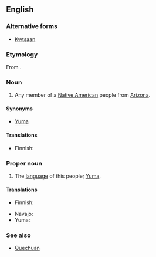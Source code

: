 ==English==

===Alternative forms===
* [[Kwtsaan]]

===Etymology===
From {{etyl|yum|en}} {{m|yum|Kwtsaan}}.

===Noun===
{{en-noun}}
{{wikipedia}}

# Any member of a [[Native American]] people from [[Arizona]].

====Synonyms====
* [[Yuma]]

====Translations====
{{trans-top|person}}
* Finnish: {{t+|fi|yuma}}
{{trans-mid}}
{{trans-bottom}}

===Proper noun===
{{en-proper noun}}

# The [[language]] of this people; [[Yuma]].

====Translations====
{{trans-top|language}}
* Finnish: {{t+|fi|yuma}}
{{trans-mid}}
* Navajo: {{t|nv|Kééchan dineʼé bizaad}}
* Yuma: {{t|yum|Kwtsaan}}
{{trans-bottom}}

===See also===
* [[Quechuan]]<!--another language; not to be confused-->